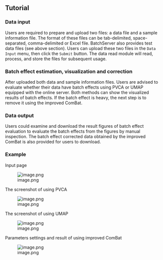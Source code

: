 ## Tutorial

### Data input
Users are required to prepare and upload two files: a data file and a sample information file. The format of these files can be tab-delimited, space-separated, comma-delimited or Excel file. BatchServer also provides test data files (see above section). Users can upload these two files in the `Data Input` menu, then click the `Submit` button. The data read module will read, process, and store the files for subsequent usage.

### Batch effect estimation, visualization and correction
After uploaded both data and sample information files. Users are advised to evaluate whether their data have batch effects using PVCA or UMAP equipped with the online server. Both methods can show the visualized results of batch effects. If the batch effect is heavy, the next step is to remove it using the improved ComBat.

### Data output
Users could examine and download the result figures of batch effect evaluation to evaluate the batch effects from the figures by manual inspection. The batch effect corrected data obtained by the improved ComBat is also provided for users to download.

### Example
Input page

![image.png](dataInput.png)

The screenshot of using PVCA

![image.png](pvca.png)

The screenshot of using UMAP

![image.png](umap.png)

Parameters settings and result of using improved ComBat

![image.png](combat.png)

